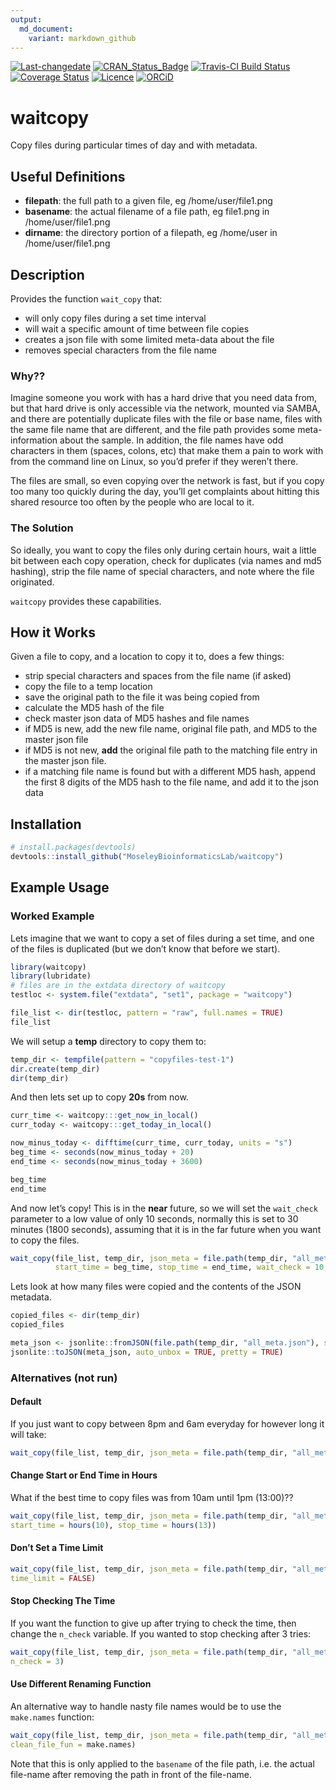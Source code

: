```yaml
---
output:
  md_document:
    variant: markdown_github
---
```


[![Last-changedate](https://img.shields.io/badge/last%20change-`r gsub('-', '--', Sys.Date())`-brightgreen.svg)](https://github.com/rmflight/waitcopy/commits/master)
[![CRAN\_Status\_Badge](https://www.r-pkg.org/badges/version/waitcopy)](https://cran.r-project.org/package=waitcopy)
[![Travis-CI Build Status](https://travis-ci.org/rmflight/waitcopy.svg?branch=master)](https://travis-ci.org/rmflight/waitcopy)
[![Coverage Status](https://img.shields.io/codecov/c/github/rmflight/waitcopy/master.svg)](https://codecov.io/github/rmflight/waitcopy?branch=master)
[![Licence](https://img.shields.io/github/license/mashape/apistatus.svg)](http://choosealicense.com/licenses/mit/) 
[![ORCiD](https://img.shields.io/badge/orcid-0000--0001--8141--7788-green.svg)](http://orcid.org/0000-0001-8141-7788) 

# waitcopy

Copy files during particular times of day and with metadata.

## Useful Definitions

- **filepath**: the full path to a given file, eg /home/user/file1.png
- **basename**: the actual filename of a file path, eg file1.png in /home/user/file1.png
- **dirname**: the directory portion of a filepath, eg /home/user in /home/user/file1.png

## Description

Provides the function `wait_copy` that:

- will only copy files during a set time interval
- will wait a specific amount of time between file copies
- creates a json file with some limited meta-data about the file
- removes special characters from the file name

### Why??

Imagine someone you work with has a hard drive that you need data from, but that
hard drive is only accessible via the network, mounted via SAMBA, and there are
potentially duplicate files with the file or base name, files with the same file name
that are different, and the file path provides some meta-information about the
sample. In addition, the file names have odd characters in them (spaces, colons, etc)
that make them a pain to work with from the command line on Linux, so you'd prefer
if they weren't there.

The files are small, so even copying over the network is fast, but if you copy
too many too quickly during the day, you'll get complaints about hitting this shared
resource too often by the people who are local to it.

### The Solution

So ideally, you want to copy the files only during certain hours, wait a little
bit between each copy operation, check for duplicates (via names and md5 hashing),
strip the file name of special characters, and note where the file originated.

`waitcopy` provides these capabilities.

## How it Works

Given a file to copy, and a location to copy it to, does a few things:


* strip special characters and spaces from the file name (if asked)
* copy the file to a temp location
* save the original path to the file it was being copied from
* calculate the MD5 hash of the file
* check master json data of MD5 hashes and file names
* if MD5 is new, add the new file name, original file path, and MD5 to the master
  json file
* if MD5 is not new, **add** the original file path to the matching file entry
  in the master json file.
* if a matching file name is found but with a different MD5 hash, append the
  first 8 digits of the MD5 hash to the file name, and add it to the json data
  
## Installation

```r
# install.packages(devtools)
devtools::install_github("MoseleyBioinformaticsLab/waitcopy")
```

## Example Usage

### Worked Example

Lets imagine that we want to copy a set of files during a set time, and one of
the files is duplicated (but we don't know that before we start).

```r
library(waitcopy)
library(lubridate)
# files are in the extdata directory of waitcopy
testloc <- system.file("extdata", "set1", package = "waitcopy")

file_list <- dir(testloc, pattern = "raw", full.names = TRUE)
file_list
```

We will setup a **temp** directory to copy them to:

```r
temp_dir <- tempfile(pattern = "copyfiles-test-1")
dir.create(temp_dir)
dir(temp_dir)
```

And then lets set up to copy **20s** from now.

```r
curr_time <- waitcopy:::get_now_in_local()
curr_today <- waitcopy:::get_today_in_local()

now_minus_today <- difftime(curr_time, curr_today, units = "s")
beg_time <- seconds(now_minus_today + 20)
end_time <- seconds(now_minus_today + 3600)

beg_time
end_time
```

And now let's copy! This is in the **near** future, so we will set the `wait_check`
parameter to a low value of only 10 seconds, normally this is set to 30 minutes (1800 seconds),
assuming that it is in the far future when you want to copy the files.

```r
wait_copy(file_list, temp_dir, json_meta = file.path(temp_dir, "all_meta.json"),
          start_time = beg_time, stop_time = end_time, wait_check = 10, pause_file = 0)
```

Lets look at how many files were copied and the contents of the JSON metadata.

```r
copied_files <- dir(temp_dir)
copied_files

meta_json <- jsonlite::fromJSON(file.path(temp_dir, "all_meta.json"), simplifyVector = FALSE)
jsonlite::toJSON(meta_json, auto_unbox = TRUE, pretty = TRUE)
```

### Alternatives (not run)

#### Default

If you just want to copy between 8pm and 6am everyday for however long it will take:

```r
wait_copy(file_list, temp_dir, json_meta = file.path(temp_dir, "all_meta.json"))
```

#### Change Start or End Time in Hours

What if the best time to copy files was from 10am until 1pm (13:00)??

```r
wait_copy(file_list, temp_dir, json_meta = file.path(temp_dir, "all_meta.json"),
start_time = hours(10), stop_time = hours(13))
```

#### Don't Set a Time Limit

```r
wait_copy(file_list, temp_dir, json_meta = file.path(temp_dir, "all_meta.json"),
time_limit = FALSE)
```

#### Stop Checking The Time

If you want the function to give up after trying to check the time, then change
the `n_check` variable. If you wanted to stop checking after 3 tries:

```r
wait_copy(file_list, temp_dir, json_meta = file.path(temp_dir, "all_meta.json"),
n_check = 3)
```

#### Use Different Renaming Function

An alternative way to handle nasty file names would be to use the `make.names` function:

```r
wait_copy(file_list, temp_dir, json_meta = file.path(temp_dir, "all_meta.json"),
clean_file_fun = make.names)
```

Note that this is only applied to the `basename` of the file path, i.e. the actual
file-name after removing the path in front of the file-name.
